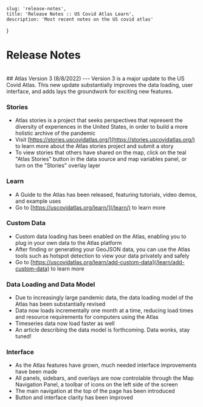     slug: 'release-notes',
    title: 'Release Notes :: US Covid Atlas Learn',
    description: 'Most recent notes on the US covid atlas'
}

# Release Notes
<br/>
## Atlas Version 3 (8/8/2022)
---
Version 3 is a major update to the US Covid Atlas. This new update substantially improves the data loading, user interface, and adds lays the groundwork for exciting new features.

### Stories
- Atlas stories is a project that seeks perspectives that represent the diversity of experiences in the United States, in order to build a more holistic archive of the pandemic
- Visit [https://stories.uscovidatlas.org/](https://stories.uscovidatlas.org/) to learn more about the Atlas stories project and submit a story
- To view stories that others have shared on the map, click on the teal "Atlas Stories" button in the data source and map variables panel, or turn on the "Stories" overlay layer

### Learn 
- A Guide to the Atlas has been released, featuring tutorials, video demos, and example uses
- Go to [https://uscovidatlas.org/learn/](/learn/) to learn more

### Custom Data
- Custom data loading has been enabled on the Atlas, enabling you to plug in your own data to the Atlas platform
- After finding or generating your GeoJSON data, you can use the Atlas tools such as hotspot detection to view your data privately and safely 
- Go to [https://uscovidatlas.org/learn/add-custom-data](/learn/add-custom-data) to learn more

### Data Loading and Data Model
- Due to increasingly large pandemic data, the data loading model of the Atlas has been substantially revised
- Data now loads incrementally one month at a time, reducing load times and resource requirements for computers using the Atlas
- Timeseries data now load faster as well
- An article describing the data model is forthcoming. Data wonks, stay tuned!

### Interface
- As the Atlas features have grown, much needed interface improvements have been made
- All panels, sidebars, and overlays are now controlable through the Map Navigation Panel, a toolbar of icons on the left side of the screen
- The main navigation at the top of the page has been introduced
- Button and interface clarity has been improved